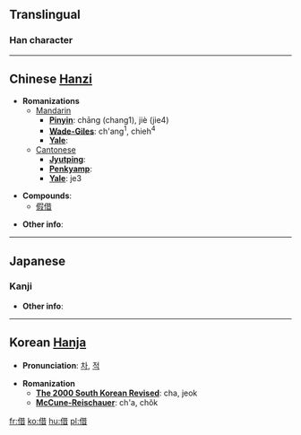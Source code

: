 {{see|藉}}

==Translingual==
===Han character===
{{Han char|rad=人|as=08|sn=10|so=|four=2426<sub>1</sub>|canj=人廿日 (OTA)|gso=|cmean= [[borrow]];  [[lend]];  make pretext of}}

----

== Chinese [[Hanzi]] ==

* '''Romanizations'''
** [[Mandarin]]
*** '''[[Pinyin]]''': chāng (chang1), jiè (jie4)
*** '''[[Wade-Giles]]''': ch'ang<sup>1</sup>, chieh<sup>4</sup>
*** '''[[Yale]]''': 
**[[Cantonese]]
***'''[[Jyutping]]''':
***'''[[Penkyamp]]''': 
***'''[[Yale]]''': je3

* '''Compounds''':
**[[假借]]

* '''Other info''': 

----

==Japanese==

===Kanji===

{{kanji|on readings=[[しゃく]] (shaku), [[しゃ]] (sha), [[せき]] (seki)
|kun readings=[[かりる]] (kariru), [[かり]] (kari), [[たとい]] (tatoi)
}}

* '''Other info''':  

----

== Korean [[Hanja]] ==

* '''Pronunciation''': [[차]], [[적]]

* '''Romanization'''
** '''[[The 2000 South Korean Revised Romanization|The 2000 South Korean Revised]]''': cha, jeok
** '''[[McCune-Reischauer]]''': ch'a, chŏk


[[fr:借]]
[[ko:借]]
[[hu:借]]
[[pl:借]]
